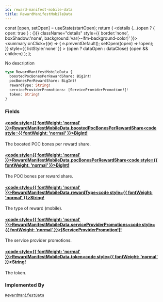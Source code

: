```yaml
---
id: reward-manifest-mobile-data
title: RewardManifestMobileData
---
```









  const [open, setOpen] = useState(startOpen);
  return (
    <details {...(open ? { open: true } : {})} className="details" style={{ border:'none', boxShadow:'none', background:'var(--ifm-background-color)' }}>
      <summary
        onClick={(e) => {
          e.preventDefault();
          setOpen((open) => !open);
        }}
        style={{ listStyle:'none' }}
      >
      {open ? dataOpen : dataClose}
      </summary>
      {open && children}
    </details>
  );
};








No description


```graphql
type RewardManifestMobileData {
  boostedPocBonesPerRewardShare: BigInt!
  pocBonesPerRewardShare: BigInt!
  rewardType: String!
  serviceProviderPromotions: [ServiceProviderPromotion!]!
  token: String!
}
```




### Fields

#### [<code style={{ fontWeight: 'normal' }}>RewardManifestMobileData.<b>boostedPocBonesPerRewardShare</b></code>](#)<Bullet />[<code style={{ fontWeight: 'normal' }}><b>BigInt!</b></code>](/graphql/schema/types/scalars/big-int.mdx) <Badge class="badge badge--secondary badge--non_null" text="non-null"/> <Badge class="badge badge--secondary " text="scalar"/> 
The boosted POC bones per reward share.


#### [<code style={{ fontWeight: 'normal' }}>RewardManifestMobileData.<b>pocBonesPerRewardShare</b></code>](#)<Bullet />[<code style={{ fontWeight: 'normal' }}><b>BigInt!</b></code>](/graphql/schema/types/scalars/big-int.mdx) <Badge class="badge badge--secondary badge--non_null" text="non-null"/> <Badge class="badge badge--secondary " text="scalar"/> 
The POC bones per reward share.


#### [<code style={{ fontWeight: 'normal' }}>RewardManifestMobileData.<b>rewardType</b></code>](#)<Bullet />[<code style={{ fontWeight: 'normal' }}><b>String!</b></code>](/graphql/schema/types/scalars/string.mdx) <Badge class="badge badge--secondary badge--non_null" text="non-null"/> <Badge class="badge badge--secondary " text="scalar"/> 
The type of reward (mobile).


#### [<code style={{ fontWeight: 'normal' }}>RewardManifestMobileData.<b>serviceProviderPromotions</b></code>](#)<Bullet />[<code style={{ fontWeight: 'normal' }}><b>[ServiceProviderPromotion!]!</b></code>](/graphql/schema/types/objects/service-provider-promotion.mdx) <Badge class="badge badge--secondary badge--non_null" text="non-null"/> <Badge class="badge badge--secondary " text="object"/> 
The service provider promotions.


#### [<code style={{ fontWeight: 'normal' }}>RewardManifestMobileData.<b>token</b></code>](#)<Bullet />[<code style={{ fontWeight: 'normal' }}><b>String!</b></code>](/graphql/schema/types/scalars/string.mdx) <Badge class="badge badge--secondary badge--non_null" text="non-null"/> <Badge class="badge badge--secondary " text="scalar"/> 
The token.






### Implemented By

[`RewardManifestData`](/graphql/schema/types/unions/reward-manifest-data.mdx)  <Badge class="badge badge--secondary badge--relation" text="union"/>